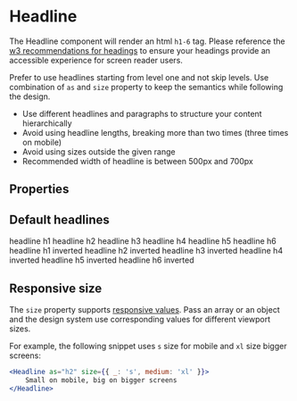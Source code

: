 
<Meta of={HeadlineStories} />

# Headline

<Primary />

The Headline component will render an html `h1-6` tag. Please reference the
[w3 recommendations for headings](https://www.w3.org/WAI/tutorials/page-structure/headings/) to ensure your headings
provide an accessible experience for screen reader users.

Prefer to use headlines starting from level one and not skip levels. Use combination of `as` and `size` property to keep
the semantics while following the design.

-   Use different headlines and paragraphs to structure your content hierarchically
-   Avoid using headline lengths, breaking more than two times (three times on mobile)
-   Avoid using sizes outside the given range
-   Recommended width of headline is between 500px and 700px

## Properties

<ArgsTable of={Headline} />
<StyledSystemLinks component="Headline" supportedProps={['margin', 'textAlign']} />

## Default headlines

<Unstyled>
    <ItemWrapper>
        <Headline as="h1">headline h1</Headline>
        <Headline as="h2">headline h2</Headline>
        <Headline as="h3">headline h3</Headline>
        <Headline as="h4">headline h4</Headline>
        <Headline as="h5">headline h5</Headline>
        <Headline as="h6">headline h6</Headline>
    </ItemWrapper>
    <ItemWrapper inverted>
        <Headline as="h1" inverted>
            headline h1 inverted
        </Headline>
        <Headline as="h2" inverted>
            headline h2 inverted
        </Headline>
        <Headline as="h3" inverted>
            headline h3 inverted
        </Headline>
        <Headline as="h4" inverted>
            headline h4 inverted
        </Headline>
        <Headline as="h5" inverted>
            headline h5 inverted
        </Headline>
        <Headline as="h6" inverted>
            headline h6 inverted
        </Headline>
    </ItemWrapper>
</Unstyled>

## Responsive size

The `size` property supports [responsive values](https://styled-system.com/responsive-styles/). Pass an array or an object
and the design system use corresponding values for different viewport sizes.

For example, the following snippet uses `s` size for mobile and `xl` size bigger screens:

```jsx
<Headline as="h2" size={{ _: 's', medium: 'xl' }}>
    Small on mobile, big on bigger screens
</Headline>
```

<Stories includePrimary={false} />
